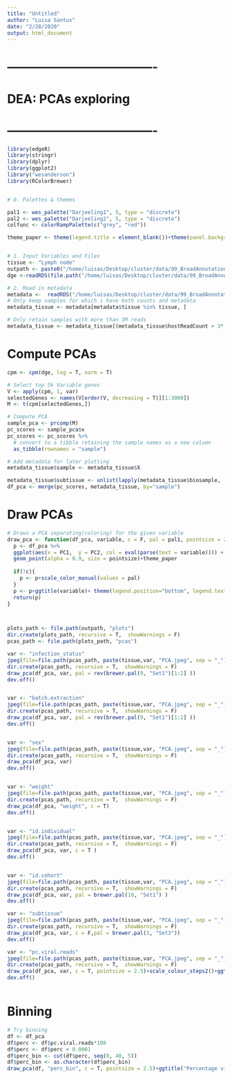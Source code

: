 ```yaml
---
title: "Untitled"
author: "Luisa Santus"
date: "2/28/2020"
output: html_document
---
```




# -------------------------------------
#       DEA: PCAs exploring
# -------------------------------------

```r
library(edgeR)
library(stringr)
library(dplyr)
library(ggplot2)
library("wesanderson")
library(RColorBrewer)


# 0. Palettes & themes 

pal1 <- wes_palette("Darjeeling1", 5, type = "discrete")
pal2 <- wes_palette("Darjeeling2", 5, type = "discrete")
colfunc <- colorRampPalette(c("grey", "red"))

theme_paper <- theme(legend.title = element_blank())+theme(panel.background = element_rect(fill = "white", colour = "white"))+theme(panel.background = element_rect(fill = "white", colour = "grey50"))+theme(axis.text = element_text(size = 18), axis.title = element_text(size = 20), legend.text = element_text(size = 18))+theme(plot.title = element_text(hjust = 0.5))


# 1. Input Variables and Files
tissue <- "Lymph node"
outpath <- paste0("/home/luisas/Desktop/cluster/data/99_BroadAnnotation_Feb2021/05_DEA/Tissues/",tissue,"/")
dge <-readRDS(file.path("/home/luisas/Desktop/cluster/data/99_BroadAnnotation_Feb2021/05_DEA/Tissues/", tissue, "dge.rds"))

# 2. Read in metadata
metadata <-  readRDS("/home/luisas/Desktop/cluster/data/99_BroadAnnotation_Feb2021/metadata_full.rds")
# Only keep samples for which i have both counts and metadata
metadata_tissue <- metadata[metadata$tissue %in% tissue, ]

# Only retain samples with more than 3M reads
metadata_tissue <- metadata_tissue[(metadata_tissue$hostReadCount > 3* 10^6),]
```



# Compute PCAs

```r

cpm <- cpm(dge, log = T, norm = T)

# Select top 5k Variable genes 
V <- apply(cpm, 1, var)
selectedGenes <- names(V[order(V, decreasing = T)][1:3000])
M <- t(cpm[selectedGenes,])

# Compute PCA 
sample_pca <- prcomp(M)
pc_scores <- sample_pca$x
pc_scores <- pc_scores %>% 
  # convert to a tibble retaining the sample names as a new column
  as_tibble(rownames = "sample")

# Add metadata for later plotting
metadata_tissue$sample <- metadata_tissue$X

metadata_tissue$subtissue <- unlist(lapply(metadata_tissue$biosample,  function(x) str_split(x, "-")[[1]][2]))
df_pca <- merge(pc_scores, metadata_tissue, by="sample")

```


# Draw PCAs

```r
# Draws a PCA separating(coloring) for the given variable
draw_pca <- function(df_pca, variable, c = F, pal = pal1, pointsize = 2 ){
  p <- df_pca %>% 
  ggplot(aes(x = PC1,  y = PC2, col = eval(parse(text = variable)))) +
  geom_point(alpha = 0.9, size = pointsize)+theme_paper
  
  if(!c){
    p <- p+scale_color_manual(values = pal)
  }
  p <- p+ggtitle(variable)+ theme(legend.position="bottom", legend.text = element_text(size = 10))+theme( axis.text = element_text(size = 12),axis.title = element_text(size = 11), title = element_text(size = 13))
  return(p)
}



plots_path <- file.path(outpath, "plots")
dir.create(plots_path, recursive = T,  showWarnings = F)
pcas_path <- file.path(plots_path, "pcas")
```

```r

var <- "infection_status"
jpeg(file=file.path(pcas_path, paste(tissue,var, "PCA.jpeg", sep = "_")), width=3.25,height=3.25,units="in", res = 600)
dir.create(pcas_path, recursive = T,  showWarnings = F)
draw_pca(df_pca, var, pal = rev(brewer.pal(9, "Set1")[1:2] ))
dev.off()


var <- "batch.extraction"
jpeg(file=file.path(pcas_path, paste(tissue,var, "PCA.jpeg", sep = "_")), width=3.25,height=3.25,units="in", res = 600)
dir.create(pcas_path, recursive = T,  showWarnings = F)
draw_pca(df_pca, var, pal = rev(brewer.pal(9, "Set1")[1:2] ))
dev.off()


var <- "sex"
jpeg(file=file.path(pcas_path, paste(tissue,var, "PCA.jpeg", sep = "_")), width=3.25,height=3.25,units="in", res = 600)
dir.create(pcas_path, recursive = T,  showWarnings = F)
draw_pca(df_pca, var)
dev.off()


var <- "weight"
jpeg(file=file.path(pcas_path, paste(tissue,var, "PCA.jpeg", sep = "_")), width=3.25,height=3.25,units="in", res = 600)
dir.create(pcas_path, recursive = T,  showWarnings = F)
draw_pca(df_pca, "weight", c = T)
dev.off()


var <- "id.individual"
jpeg(file=file.path(pcas_path, paste(tissue,var, "PCA.jpeg", sep = "_")), width=3.25,height=3.25,units="in", res = 600)
dir.create(pcas_path, recursive = T,  showWarnings = F)
draw_pca(df_pca, var, c = T )
dev.off()


var <- "id.cohort"
jpeg(file=file.path(pcas_path, paste(tissue,var, "PCA.jpeg", sep = "_")), width=3.25,height=3.25,units="in", res = 600)
dir.create(pcas_path, recursive = T,  showWarnings = F)
draw_pca(df_pca, var, pal = brewer.pal(10, "Set1") )
dev.off()

var <- "subtissue"
jpeg(file=file.path(pcas_path, paste(tissue,var, "PCA.jpeg", sep = "_")), width=3.25,height=3.25,units="in", res = 600)
dir.create(pcas_path, recursive = T,  showWarnings = F)
draw_pca(df_pca, var, c = F,pal = brewer.pal(3, "Set3"))
dev.off()

var <- "pc.viral.reads"
jpeg(file=file.path(pcas_path, paste(tissue,var, "PCA.jpeg", sep = "_")), width=3.25,height=3.25,units="in", res = 600)
dir.create(pcas_path, recursive = T,  showWarnings = F)
draw_pca(df_pca, var, c = T, pointsize = 2.5)+scale_colour_steps2()+ggtitle("Percentage viral reads")
dev.off()



```





# Binning
```r
# Try binning 
df <- df_pca
df$perc <- df$pc.viral.reads*100
df$perc <- df$perc + 0.0001
df$perc_bin <- cut(df$perc, seq(0, 40, 5))
df$perc_bin <- as.character(df$perc_bin)
draw_pca(df, "perc_bin", c = T, pointsize = 2.5)+ggtitle("Percentage viral reads")

```




